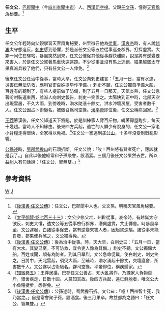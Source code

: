 '''任文公'''{{BD|？||？||catIdx=J}}，[[巴郡|巴郡]][[閬中|閬中]]（今[[四川省|四川省]][[閬中市|閬中市]]）人。[[西漢|西漢]][[司空掾|司空掾]]。父親[[任文孫|任文孫]]，懂得[[天官|天官]][[風角|風角]]秘要。<ref>《[[:s:後漢書/卷82上|後漢書·任文公傳]]》：任文公，巴郡閬中人也。父文孫，明曉天官風角秘要。</ref>

==生平==
任文公年輕時向父親學習天官風角秘要，州里徵召他為[[從事|從事]]。[[漢哀帝|漢哀帝]]時，有人說[[越巂|越巂]]太守想造反，[[刺史|刺史]]感到恐懼，於是派任文公等五位從事巡查郡界，打探虛實。大夥一同住在驛站，暴風突然到來，任文公催促其他從事趕快離開，說是將有逆變要來害人，於是任文公駕著馬車快速逃跑。不少從事並沒有馬上逃跑，結果越巂太守果真派兵殺了他們，只有任文公一人倖免。<ref>《[[:s:太平御覽/0733|太平御覽·卷七百三十三]]》：文公少修父朮，州辟從事。哀帝時，有越巂太守欲反，刺史大懼，遣文公等五從事檢行郡界，潛伺虛實，共止傳舍。時暴風卒至，文公遽起，白諸從事促去，當有逆變來害人者，因起駕速驅。諸從事未能自發，郡果使兵煞之，文公獨得免。</ref>

後來任文公任治中從事，當時大旱，任文公向刺史建言：「五月一日，當有水患，災害已無法防救，應叫官吏百姓提早作準備。」刺史不聽，任文公獨自準備大船，百姓有的聽到了，有些人提前做了防備，到了五月一日那天，天氣炎熱，任文公急著吩咐裝運東西，並派人向刺史報告，刺史一笑置之。太陽快到正中時，北部天空出現雲層，不久大雨，到傍晚時，湔水陡漲十餘丈，洪水沖壞房屋，受害者數千人。任文公因占卜術馳名。被徵召爲司空掾。[[漢平帝|漢平帝]]即位後，任文公稱病回家。<ref>《[[:s:後漢書/卷82上|後漢書·任文公傳]]》：後為治中從事。時，天大旱，白刺史曰：「五月一日，當有大水。其變已至，不可防救，宜令吏人豫為其備。」刺史不聽，文公獨儲大船。百姓或聞，頗有為防者。到其日旱烈，文公急命促載，使白刺史，刺史笑之。日將中，天北雲起，須臾大雨，至晡時，湔水湧起十餘丈，突壞廬舍，所害數千人。文公遂以占術馳名。辟司空掾。平帝即位，稱疾歸家。</ref>

[[王莽|王莽]]篡漢後，任文公知道天下將亂，於是訓練家人背百斤物，繞著房屋跑步，每天十幾趟。當時人不知緣由。後來四方兵起，逃亡的人鮮少有脫身的，任文公一家老小背糧走得很快，全家得以免禍。<ref>《[[:s:知微卷五|知微卷五]]》：王莽居攝，巴郡任文公善占，知大亂將作，乃課家人負物百斤，環舍疾走，日數十回。人莫知其故。後四方兵起，逃亡鮮脫者，唯文公大小負糧捷步，悉得免。</ref>任文公一家逃到[[子公山|子公山]]，十多年沒受到戰亂影響。 

[[公孫述|公孫述]]時，[[蜀郡|蜀郡]][[武擔山|武擔山]]的石頭折斷。任文公說：「唉！西州將有賢者死亡，應該就是我了。」自此以後他經常和子孫聚會，設酒宴。三個月後任文公果然去世。所以[[益州|益州]]人有句話說：「任文公，智無雙。」<ref>《[[:s:後漢書/卷82上|後漢書·任文公傳]]》：公孫述時，蜀武擔石折。文公曰：「噫！西州智士死，我乃當之。」自是常會聚子孫，設酒食。後三月果卒。故益部為之語曰：「任文公，智無雙。」</ref>

==參考資料==
{{Reflist}}
[[Category:任姓|W]]
[[Category:閬中人|J]]
